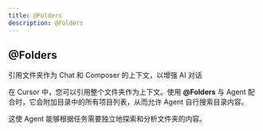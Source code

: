 ```yaml
---
title: @Folders
description: @Folders
---
```


## @Folders

引用文件夹作为 Chat 和 Composer 的上下文，以增强 AI 对话

在 Cursor 中，您可以引用整个文件夹作为上下文。使用 **@Folders** 与 Agent 配合时，它会附加目录中的所有项目列表，从而允许 Agent 自行搜索目录内容。

这使 Agent 能够根据任务需要独立地探索和分析文件夹的内容。